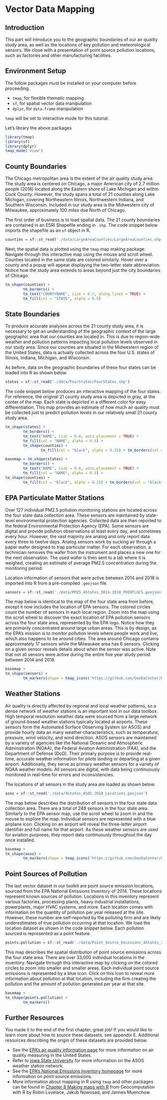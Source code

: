 # Vector Data Mapping

## Introduction

This part will introduce you to the geographic boundaries of our air quality study area, as well as the locations of key pollution and meteorological sensors. We close with a presentation of point source pollution locations, such as factories and other manufacturing facilities.

## Environment Setup

The follow packages must be installed on your computer before proceeding.

* `tmap`, for flexible thematic mapping 
* `sf`, for spatial vector data manipulation 
* `dplyr`, for `data.frame` manipulation

`tmap` will be set to interactive mode for this tutorial.

Let's library the above packages

```r
library(tmap)
library(sf)
library(dplyr)
tmap_mode('view')
```


## County Boundaries

The Chicago metropolitan area is the extent of the air quality study area. The study area is centered on Chicago, a major American city of 2.7 million people (2018) located along the Eastern shore of Lake Michigan and within Cook County. However, the study spans a total of 21 counties along Lake Michigan, covering Northeastern Illinois, Northwestern Indiana, and Southern Wisconsin. Included in our study area is the Midwestern city of Milwaukee, approximately 100 miles due North of Chicago.

The first order of business is to load spatial data. The 21 county boundaries are contained in an ESRI Shapefile ending in `.shp`. The code snippet below imports the shapefile as an `sf` object in R.

```r
counties = sf::st_read('./data/LargeAreaCounties/LargeAreaCounties.shp')
```

Next, the spatial data is plotted using the `tmap` map making package. Navigate through this interactive map using the mouse and scroll wheel. Counties located in the same state are colored similarly. Hover over a county and a popup will appear displaying the two-letter state abbreviation. Notice how the study area extends to areas beyond just the city boundaries of Chicago. 

```r
tm_shape(counties) +
        tm_borders() +
        tm_text("COUNTYNAME", size = 0.7, along.lines = TRUE) +
        tm_fill(col = "STATE", alpha = 0.5)
```

## State Boundaries
To produce accurate analyses across the 21 county study area, it is necessary to get an understanding of the geographic context of the large geographic area that our counties are located in. This is due to region-wide weather and pollution patterns impacting local pollution levels observed in our study area. Since our counties are situated in the Midwestern region of the United States, data is actually collected across the four U.S. states of Illinois, Indiana, Michigan, and Wisconsin.

As before, data on the geographic boundaries of these four states can be loaded into R as shown below.

```r
states = sf::st_read('./data/FourStates/FourStates.shp')
```

The code snippet below produces an interactive mapping of the four states. For reference, the original 21 county study area is depicted in gray, at the center of the map. Each state is depicted in a different color for easy differentiation. This map provides an estimate of how much air quality must be collected just to predict pollution levels in our relatively small 21 county study area.

```r
tm_shape(states) +
        tm_borders() +
        tm_text("NAME", size = 0.8, auto.placement = TRUE) +
        tm_fill(col = "NAME", alpha = 0.5) +
        tm_shape(counties) +
                tm_fill(col = "black", alpha = 0.25) + tm_borders(col = "black", alpha = 0.25)
```

```r
basemap = tm_shape(states) +
        tm_borders() +
        tm_text("NAME", size = 0.8, auto.placement = TRUE) +
        tm_fill(col = "NAME", alpha = 0.5) +
tm_shape(counties) +
        tm_fill(col = "black", alpha = 0.25) + tm_borders(col = "black", alpha = 0.25)
```


## EPA Particulate Matter Stations
Over 127 individual PM2.5 pollution monitoring stations are located across the four state data collection area. These sensors are maintained by state-level environmental protection agencies. Collected data are then reported to the federal Environmental Protection Agency (EPA). Some sensors are digital and provide pollution observations at least every day, and sometimes every hour. However, the vast majority are analog and only report data every three to twelve days. Analog sensors work by sucking air through a paper wafer designed to trap particular matter. For each observation, a technician removes the wafer from the instrument and places a new one for the next observation. The used wafer is then sent to a lab where it is weighed, creating an estimate of average PM2.5 concentration during the monitoring period.

Location information of sensors that were active between 2014 and 2018 is imported into R from a pre-compiled `.geojson` file.

```r
sensors = sf::st_read('./data/PM25_4States_2014.2018_POINTLOCS.geojson') %>% dplyr::mutate(rec_duration = as.numeric(lastRec - firstRec))
```

The map below is identical to the map of the four state area from before, except it now includes the location of EPA sensors. The colored circles count the number of sensors in each local region. Zoom into the map using the scroll wheel to discover the exact location of EPA pollution sensors across the four state area, represented by the EPA logo. Notice how they are primarily concentrated around large urban areas. This is by design, as the EPA's mission is to monitor pollution levels where people work and live, which also happens to be around cities. The area around Chicago contains approximately 17 sensors while the Milwaukee area has 6 sensors. Clicking on a given sensor reveals details about when the sensor was active. Note that not all sensors were active during the entire five year study period between 2014 and 2018.

```r
basemap +
tm_shape(sensors) +
        tm_markers(shape = tmap_icons('https://github.com/GeoDaCenter/OpenAirQ-toolkit/blob/master/data/assets/EPA_logo.png?raw=true'))
```

## Weather Stations

Air quality is directly affected by regional and local weather patterns, so a dense network of weather stations is an important tool in our data toolbox. High temporal resolution weather data were sourced from a large network of ground-based weather stations typically located at airports. These sensors form the Automated Surface Observing System (or ASOS) and provide hourly data an many weather characteristics, such as temperature, pressure, wind velocity, and wind direction. ASOS sensors are maintained by a variety of agencies like the National Oceanic and Atmospheric Administration (NOAA), the Federal Aviation Administration (FAA), and the Department of Defense (DoD). Their primary purpose is to provide real-time, accurate weather information for pilots landing or departing at a given airport. Additionally, they serve as primary weather sensors for a variety of NOAA weather models. All sensors are digital, with data being continuously monitored in real-time for errors and inconsistencies.

The locations of all sensors in the study area are loaded as shown below.

```r
asos = sf::st_read('./data/4States_ASOS_2018_Locations.geojson')
```

The map below describes the distribution of sensors in the four state data collection area. There are a total of 249 sensors in the four state area. Similarly to the EPA sensor map, use the scroll wheel to zoom in and the mouse to explore the map. Individual sensors are represented with a blue airplane icon. Clicking on an airport will reveal the three-letter airport identifier and full name for that airport. As these weather sensors are used for aviation purposes, they report data continuously throughout the day once installed. 
```r
basemap +
tm_shape(asos) +
        tm_markers(shape = tmap_icons('https://github.com/GeoDaCenter/OpenAirQ-toolkit/blob/master/data/assets/airport_icon.png?raw=true'))
```

## Point Sources of Pollution
The last vector dataset in our toolkit are point source emission locations, sourced from the EPA National Emissions Inventory of 2014. These locations represent known sources of pollution. Locations in this inventory represent various factories, processing plants, heavy industrial installations, powerplants, major HVAC systems, and more. Each location comes with information on the quantity of pollution per year released at the site. However, these number are self-reported by the polluting firm and are likely underestimates of true pollution occurring at that location. We load the location dataset as shown in the code snippet below. Each pollution sourced is represented as a point feature.

```r
points.pollution = sf::st_read('./data/Point_Source_Emissions_4States_2014.geojson')
```

This map describes the spatial distribution of point source emissions across the four state area. There are over 33,000 individual locations in the inventory. Navigate through this interactive map by clicking on the colored circles to zoom into smaller and smaller areas. Each individual point source emissions is represented by a blue icon. Click on this icon to reveal more information about pollution at that location, including the firm creating the pollution and the amount of pollution generated per year at that site.

```r
basemap +
tm_shape(points.pollution) +
        tm_markers()
```

## Further Resources {-}

You made it to the end of the first chapter, great job! If you would like to learn more about how to source these datasets, see appendix E. Additional resources describing the origin of these datasets are provided below. 

* See the [EPA's air quality information page](https://www.epa.gov/outdoor-air-quality-data/air-data-basic-information) for more information on air quality measuring in the United States.
* Refer to [Iowa State University](https://mesonet.agron.iastate.edu/ASOS/) for more information on the ASOS weather station network.
* See the [EPA's National Emissions Inventory homepage](https://www.epa.gov/air-emissions-inventories/2014-national-emissions-inventory-nei-data) for more information on point source emissions.
* More information about mapping in R using `tmap` and other packages can be found in [Chapter 8 Making maps with R](https://geocompr.robinlovelace.net/adv-map.html) from Geocomputation with R by Robin Lovelace, Jakub Nowosad, and Jannes Muenchow.
